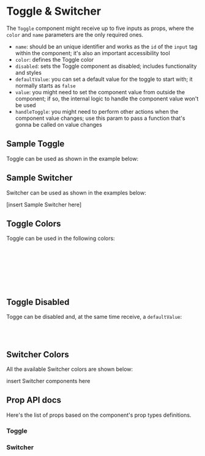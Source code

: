 

<Meta title="Components | Toggle & Switcher" component={Toggle} />

# Toggle & Switcher

The `Toggle` component might receive up to five inputs as props, where the `color` and `name` parameters are the only required ones.
- `name`: should be an unique identifier and works as the `id` of the `input` tag within the component; it's also an important accessibility tool
- `color`: defines the Toggle color
- `disabled`: sets the Toggle component as disabled; includes functionality and styles
- `defaultValue`: you can set a default value for the toggle to start with; it normally starts as `false`
- `value`: you might need to set the component value from outside the component; if so, the internal logic to handle the component value won't be used
- `handleToggle`: you might need to perform other actions when the component value changes; use this param to pass a function that's gonna be called on value changes

## Sample Toggle
Toggle can be used as shown in the example below:


<Preview>
  <Story name="Sample Toggle">
    <Toggle name="sample-toggle-1" color="teal" />
  </Story>
</Preview>

## Sample Switcher
Switcher can be used as shown in the examples below:


[insert Sample Switcher here]


## Toggle Colors
Toggle can be used in the following colors:

<Preview>
  <Story name="Sample Toggle Colors">
    <Fragment>
      <Toggle name="sample-toggle-teal" color="teal"/><br /><br />
      <Toggle name="sample-toggle-purple" color="purple" defaultValue="checked" /><br /><br />
      <Toggle name="sample-toggle-coral" color="coral"/><br /><br />
    </Fragment>
  </Story>
</Preview>

## Toggle Disabled
Togge can be disabled and, at the same time receive, a `defaultValue`:

<Preview>
  <Story name="Sample Toggle Disabled">
    <Fragment>
      <Toggle name="sample-toggle-disabled" disabled /><br /><br />
      <Toggle name="sample-toggle-disabled" disabled value="checked"/>
    </Fragment>
  </Story>
</Preview>

## Switcher Colors
All the available Switcher colors are shown below:

<Preview>
  <Story name="Switcher Colors">
    <Fragment>
      <span>insert Switcher components here</span>
    </Fragment>
  </Story>
</Preview>


## Prop API docs

Here's the list of props based on the component's prop types definitions.
### Toggle
<Props of={Toggle} />

### Switcher

